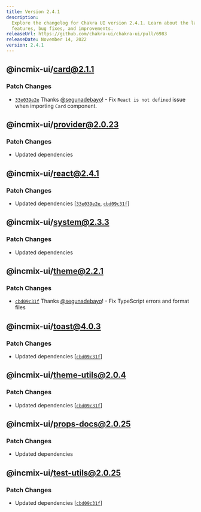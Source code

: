 ```yaml
---
title: Version 2.4.1
description:
  Explore the changelog for Chakra UI version 2.4.1. Learn about the latest
  features, bug fixes, and improvements.
releaseUrl: https://github.com/chakra-ui/chakra-ui/pull/6983
releaseDate: November 14, 2022
version: 2.4.1
---
```


## @incmix-ui/card@2.1.1

### Patch Changes

- [`33e039e2e`](https://github.com/chakra-ui/chakra-ui/commit/33e039e2e0f52bfef20eddd13005534812ccb654)
  Thanks [@segunadebayo](https://github.com/segunadebayo)! - Fix
  `React is not defined` issue when importing `Card` component.

## @incmix-ui/provider@2.0.23

### Patch Changes

- Updated dependencies

## @incmix-ui/react@2.4.1

### Patch Changes

- Updated dependencies
  \[[`33e039e2e`](https://github.com/chakra-ui/chakra-ui/commit/33e039e2e0f52bfef20eddd13005534812ccb654),
  [`cbd09c31f`](https://github.com/chakra-ui/chakra-ui/commit/cbd09c31ff7134157906dbaeaaea5a920185e36a)]

## @incmix-ui/system@2.3.3

### Patch Changes

- Updated dependencies

## @incmix-ui/theme@2.2.1

### Patch Changes

- [`cbd09c31f`](https://github.com/chakra-ui/chakra-ui/commit/cbd09c31ff7134157906dbaeaaea5a920185e36a)
  Thanks [@segunadebayo](https://github.com/segunadebayo)! - Fix TypeScript
  errors and format files

## @incmix-ui/toast@4.0.3

### Patch Changes

- Updated dependencies
  \[[`cbd09c31f`](https://github.com/chakra-ui/chakra-ui/commit/cbd09c31ff7134157906dbaeaaea5a920185e36a)]

## @incmix-ui/theme-utils@2.0.4

### Patch Changes

- Updated dependencies
  \[[`cbd09c31f`](https://github.com/chakra-ui/chakra-ui/commit/cbd09c31ff7134157906dbaeaaea5a920185e36a)]

## @incmix-ui/props-docs@2.0.25

### Patch Changes

- Updated dependencies

## @incmix-ui/test-utils@2.0.25

### Patch Changes

- Updated dependencies
  \[[`cbd09c31f`](https://github.com/chakra-ui/chakra-ui/commit/cbd09c31ff7134157906dbaeaaea5a920185e36a)]
